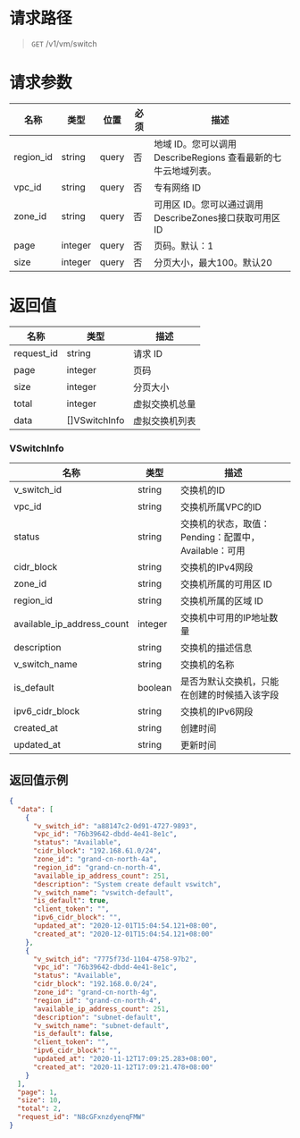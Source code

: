 
<style>.topic-content-wrap .topic-detail table thead th { word-break: keep-all; }</style>

# 请求路径
> `GET` /v1/vm/switch


# 请求参数
名称 | 类型 | 位置 | 必须 | 描述
----- | ----- | ----- | ----- | -----
region_id | string  | query | 否 | 地域 ID。您可以调用 DescribeRegions 查看最新的七牛云地域列表。 
vpc_id    | string  | query | 否 | 专有网络 ID
zone_id   | string  | query | 否 | 可用区 ID。您可以通过调用DescribeZones接口获取可用区ID
page      | integer | query | 否 | 页码。默认：1
size      | integer | query | 否 | 分页大小，最大100。默认20


# 返回值
名称 | 类型 | 描述 
----- | ----- | -----
request_id | string  | 请求 ID
page       | integer | 页码
size       | integer | 分页大小
total      | integer | 虚拟交换机总量
data       | \[]VSwitchInfo | 虚拟交换机列表

### VSwitchInfo
名称 | 类型 | 描述 
----- | ----- | -----
v_switch_id                | string  | 交换机的ID
vpc_id                     | string  | 交换机所属VPC的ID
status                     | string  | 交换机的状态，取值：Pending：配置中， Available：可用
cidr_block                 | string  | 交换机的IPv4网段
zone_id                    | string  | 交换机所属的可用区 ID
region_id                  | string  | 交换机所属的区域 ID
available_ip_address_count | integer | 交换机中可用的IP地址数量
description                | string  | 交换机的描述信息
v_switch_name              | string  | 交换机的名称
is_default                 | boolean | 是否为默认交换机，只能在创建的时候插入该字段
ipv6_cidr_block            | string  | 交换机的IPv6网段
created_at                 | string  | 创建时间
updated_at                 | string  | 更新时间


## 返回值示例
```json
{
  "data": [
    {
      "v_switch_id": "a88147c2-0d91-4727-9893",
      "vpc_id": "76b39642-dbdd-4e41-8e1c",
      "status": "Available",
      "cidr_block": "192.168.61.0/24",
      "zone_id": "grand-cn-north-4a",
      "region_id": "grand-cn-north-4",
      "available_ip_address_count": 251,
      "description": "System create default vswitch",
      "v_switch_name": "vswitch-default",
      "is_default": true,
      "client_token": "",
      "ipv6_cidr_block": "",
      "updated_at": "2020-12-01T15:04:54.121+08:00",
      "created_at": "2020-12-01T15:04:54.121+08:00"
    },
    {
      "v_switch_id": "7775f73d-1104-4758-97b2",
      "vpc_id": "76b39642-dbdd-4e41-8e1c",
      "status": "Available",
      "cidr_block": "192.168.0.0/24",
      "zone_id": "grand-cn-north-4g",
      "region_id": "grand-cn-north-4",
      "available_ip_address_count": 251,
      "description": "subnet-default",
      "v_switch_name": "subnet-default",
      "is_default": false,
      "client_token": "",
      "ipv6_cidr_block": "",
      "updated_at": "2020-11-12T17:09:25.283+08:00",
      "created_at": "2020-11-12T17:09:21.478+08:00"
    }
  ],
  "page": 1,
  "size": 10,
  "total": 2,
  "request_id": "N8cGFxnzdyenqFMW"
}
```